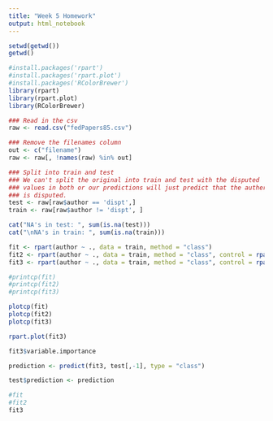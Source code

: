 ```yaml
---
title: "Week 5 Homework"
output: html_notebook
---
```


```r
setwd(getwd())
getwd()
```

```r
#install.packages('rpart')
#install.packages('rpart.plot')
#install.packages('RColorBrewer')
library(rpart)
library(rpart.plot)
library(RColorBrewer)

```

```r
### Read in the csv
raw <- read.csv("fedPapers85.csv")
```

```r
### Remove the filenames column
out <- c("filename")
raw <- raw[, !names(raw) %in% out]
```

```r
### Split into train and test
### We can't split the original into train and test with the disputed 
### values in both or our predictions will just predict that the auther
### is disputed. 
test <- raw[raw$author == 'dispt',]
train <- raw[raw$author != 'dispt', ]
```

```r
cat("NA's in test: ", sum(is.na(test)))
cat("\nNA's in train: ", sum(is.na(train)))
```

```r
fit <- rpart(author ~ ., data = train, method = "class")
fit2 <- rpart(author ~ ., data = train, method = "class", control = rpart.control(cp = .05))
fit3 <- rpart(author ~ ., data = train, method = "class", control = rpart.control(cp = .05, minbucket = 5))
```

```r
#printcp(fit)
#printcp(fit2)
#printcp(fit3)
```

```r
plotcp(fit)
plotcp(fit2)
plotcp(fit3)
```

```r
rpart.plot(fit3)
```

```r
fit3$variable.importance
```

```r
prediction <- predict(fit3, test[,-1], type = "class")
```

```r
test$prediction <- prediction
```

```r
#fit
#fit2
fit3
```



